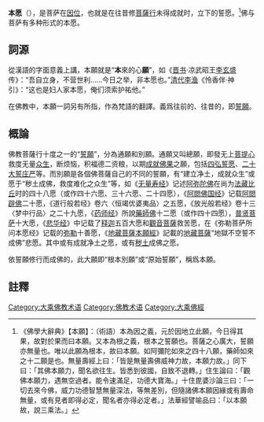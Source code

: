 {{佛教}}

'''本愿'''（{{lang-sa|pūrva-praṇidhāna}}），是菩萨在[[因位|因位]]，也就是在往昔修[[菩薩道|菩薩行]]未得成就时，立下的誓愿。<ref>《佛學大辭典》【本願】：（術語）本為因之義，元於因地立此願，今日得其果，故對於果而曰本願。又本為根之義，根本之誓願也。菩薩之心廣大，誓願亦無量也。唯以此願為根本，故曰本願。如阿彌陀如來之四十八願，藥師如來之十二願是也。無量壽經上曰：「皆是無量壽佛威神力故，本願力故。」同下曰：「其佛本願力，聞名欲往生。皆悉到彼國，自致不退轉。」住生論曰：「觀佛本願力，遇無空過者。能令速滿足，功德大寶海。」十住毘婆沙論三曰：「一切去來今佛，威力功德智慧無量深法，等無差別，但隨諸佛本願因緣或有壽命無量，或有見者即得必定，聞名者亦得必定者。」法華經譬喻品曰：「以本願故，說三乘法。」</ref>佛与菩萨有多种形式的本愿。

==詞源==
從漢語的字面意義上講，本願就是“'''本'''來的心'''願'''”，如《[[晋书|晋书]]·凉武昭王[[李玄盛|李玄盛]]传》：“吾自立身，不营世利……今日之举，非本愿也。”[[清朝|清代]][[李渔|李渔]]《怜香伴·神引》：“这也是妇人家本愿，俺们须索护祐他。”

在佛教中，本願一詞另有所指，作為梵語{{IAST|pūrva-praṇidhāna}}的翻譯。{{IAST|pūrva}}義爲往前的、往昔的，{{IAST|praṇidhāna}}即[[願_(佛教)|誓願]]。

==概論==
{{seealso|願 (佛教)}}
佛教菩薩行十度之一的“[[願_(佛教)|誓願]]”，分為通願和別願。通願又叫總願，即發无上[[菩提心|菩提心]]救度无量[[众生|众生]]，断烦恼，积福德二资粮，以期[[成佛|成就佛果]]之願，包括[[願_(佛教)|四弘誓愿]]、[[二十大誓庄严|二十大誓庄严]]等。而別願是各個佛菩薩自己的不同的誓願，有“建立净土，成就众生”或愿于“秽土成佛，救度难化之众生”等，如《[[无量寿经|无量寿经]]》记述[[阿弥陀佛|阿弥陀佛]]在尚为[[法藏比丘|法藏比丘]]时的四十八愿（或作四十六愿、三十六愿、二十四愿），《[[阿閦佛国经|阿閦佛国经]]》记载[[阿閦辟佛|阿閦辟佛]]二十愿，《道行般若经》卷六〈恒竭优婆夷品〉之五愿，《放光般若经》卷十三〈梦中行品〉之二十九愿，《[[药师经|药师经]]》所說[[藥師佛|藥師佛]]十二愿（或作四十四愿），[[普贤菩萨|普贤菩萨]]十大愿，《[[悲华经|悲华经]]》中记载了[[释迦牟尼|释迦]]五百大愿和[[觀世音菩薩|觀音菩薩]]救苦愿，在《弥勒菩萨所问本愿经》记载的[[彌勒菩薩|弥勒]]十善愿，《[[地藏菩薩本願經|地藏菩薩本願經]]》記載的[[地藏菩薩|地藏菩薩]]“地獄不空誓不成佛”悲愿。其中或有成就净土之愿，或有[[佛土|秽土]]成佛之愿。

依誓願修行而成佛的，此大願即“根本別願”或“原始誓願”，稱爲本願。

==註釋==
{{reflist}}

[[Category:大乘佛教术语|Category:大乘佛教术语]]
[[Category:佛教术语|Category:佛教术语]]
[[Category:大乘佛經|Category:大乘佛經]]